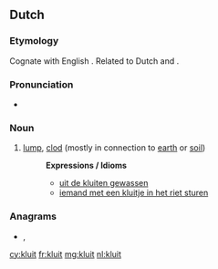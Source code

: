 ==Dutch==

===Etymology===
Cognate with English {{m|en|cloud||}}. Related to Dutch {{m|nl|kloot||ball; testicle}} and {{m|nl|klont||lump}}.

===Pronunciation===
* {{audio|Nl-kluit.ogg|Audio|lang=nl}}

===Noun===
{{nl-noun|f|-en|kluitje}}

# [[lump]], [[clod]] (mostly in connection to [[earth]] or [[soil]])
#: '''Expressions / Idioms'''
#:* [[uit de kluiten gewassen]]
#:* [[iemand met een kluitje in het riet sturen]]

===Anagrams===
* {{l|nl|kuilt}}, {{l|nl|luikt}}

[[cy:kluit]]
[[fr:kluit]]
[[mg:kluit]]
[[nl:kluit]]